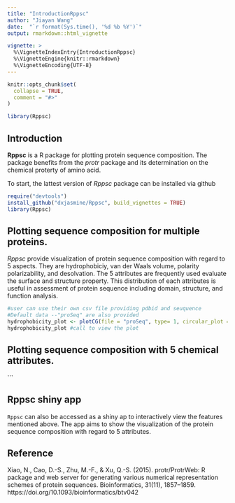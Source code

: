 ```yaml
---
title: "IntroductionRppsc"
author: "Jiayan Wang"
date:  "`r format(Sys.time(), '%d %b %Y')`"
output: rmarkdown::html_vignette

vignette: >
  %\VignetteIndexEntry{IntroductionRppsc}
  %\VignetteEngine{knitr::rmarkdown}
  %\VignetteEncoding{UTF-8}
---
```


```r
knitr::opts_chunk$set(
  collapse = TRUE,
  comment = "#>"
)
```

```r
library(Rppsc)
```

## Introduction

**Rppsc** is a R package for plotting protein sequence composition. The package benefits from the *protr* package and its determination on the chemical proterty of amino acid.

To start, the lattest version of *Rppsc* package can be installed via github 
```r
require("devtools")
install_github("dxjasmine/Rppsc", build_vignettes = TRUE)
library(Rppsc)
```


## Plotting sequence composition for multiple proteins. 
*Rppsc* provide visualization of protein sequence composition with regard to 5 aspects. They are hydrophobiciy, van der Waals volume, polarity
polarizability, and desolvation. The 5 attributes are frequently used evaluate the surface and structure property. This distribution of each attributes is useful in assessment of protein sequence including domain, structure, and function analysis. 


```r
#user can use their own csv file providing pdbid and seuquence
#Default data --"proSeq" are also provided
hydrophobicity_plot <- plotCG(file = "proSeq", type= 1, circular_plot = TRUE)
hydrophobicity_plot #call to view the plot
```

## Plotting sequence composition with 5 chemical attributes.


```

## Rppsc shiny app
`Rppsc` can also be accessed as a shiny ap to interactively view the features mentioned above. The app aims to show the visualization of the protein sequence composition with regard to 5 attributes. 



## Reference
Xiao, N., Cao, D.-S., Zhu, M.-F., & Xu, Q.-S. (2015). protr/ProtrWeb: R package and web server for generating various numerical representation schemes of protein sequences. Bioinformatics, 31(11), 1857–1859. https://doi.org/10.1093/bioinformatics/btv042
